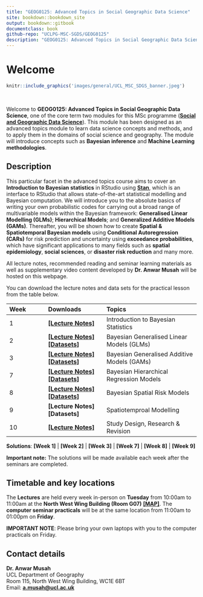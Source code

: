 ```yaml
--- 
title: "GEOG0125: Advanced Topics in Social Geographic Data Science"
site: bookdown::bookdown_site
output: bookdown::gitbook
documentclass: book
github-repo: "UCLPG-MSC-SGDS/GEOG0125"
description: "GEOG0125: Advanced Topics in Social Geographic Data Science Handbook"
---
```


# Welcome {-}

```r
knitr::include_graphics('images/general/UCL_MSC_SDGS_banner.jpeg') 
```
<br />

Welcome to **GEOG0125: Advanced Topics in Social Geographic Data Science**, one of the core term two modules for this MSc programme ([**Social and Geographic Data Science**](https://www.geog.ucl.ac.uk/study/graduate-taught/msc-social-and-geographic-data-science)). This module has been designed as an advanced topics module to learn data science concepts and methods, and to apply them in the domains of social science and geography. The module will introduce concepts such as **Bayesian inference** and **Machine Learning methodologies**.

## Description {-}

This particular facet in the advanced topics course aims to cover an **Introduction to Bayesian statistics** in RStudio using [**Stan**](https://mc-stan.org), which is an interface to RStudio that allows state-of-the-art statistical modelling and Bayesian computation. We will introduce you to the absolute basics of writing your own probabilistic codes for carrying out a broad range of multivariable models within the Bayesian framework: **Generalised Linear Modelling (GLMs)**; **Hierarchical Models**; and **Generalized Additive Models (GAMs)**. Thereafter, you will be shown how to create **Spatial & Spatiotemporal Bayesian models** using **Conditional Autoregression (CARs)** for risk prediction and uncertainty using **exceedance probabilities**, which have significant applications to many fields such as **spatial epidemiology**, **social sciences**, or **disaster risk reduction** and many more.

All lecture notes, recommended reading and seminar learning materials as well as supplementary video content developed by **Dr. Anwar Musah** will be hosted on this webpage.

You can download the lecture notes and data sets for the practical lesson from the table below.

| **Week** | **Downloads** | **Topics** |
|:----------------|:------------------------|:--------------------------------------|
|1 | [**[Lecture Notes]**](https://github.com/UCLPG-MSC-SGDS/GEOG0125/raw/main/Lecture_notes/GEOG0125%20Week%201%20Lecture%20-%20Introduction%20to%20Bayesian%20Statistics.pdf) | Introduction to Bayesian Statistics |
|2 | [**[Lecture Notes]**](https://github.com/UCLPG-MSC-SGDS/GEOG0125/raw/main/Lecture_notes/GEOG0125%20Week%202%20Lecture%20-%20Bayesian%20GLMs.pdf) [**[Datasets]**](https://github.com/UCLPG-MSC-SGDS/GEOG0125/raw/main/Dataset%20for%20Week%202.zip) | Bayesian Generalised Linear Models (GLMs) |
|3 | [**[Lecture Notes]**](https://github.com/UCLPG-MSC-SGDS/GEOG0125/raw/main/Lecture_notes/GEOG0125%20Week%203%20Lecture%20-%20Bayesian%20GAMs.pdf)  [**[Datasets]**](https://github.com/UCLPG-MSC-SGDS/GEOG0125/raw/main/Dataset%20for%20Week%203.zip) | Bayesian Generalised Additive Models (GAMs) |
|7 | [**[Lecture Notes]**](https://github.com/UCLPG-MSC-SGDS/GEOG0125/raw/main/Lecture_notes/GEOG0125%20Week%207%20Lecture%20-%20Bayesian%20Hierarchical%20Models.pdf)  [**[Datasets]**](https://github.com/UCLPG-MSC-SGDS/GEOG0125/raw/main/Dataset%20for%20Week%207.zip) | Bayesian Hierarchical Regression Models |
|8 | [**[Lecture Notes]**](https://github.com/UCLPG-MSC-SGDS/GEOG0125/raw/main/Lecture_notes/GEOG0125%20Week%208%20Lecture%20-%20Spatial%20Bayesian%20Risk%20Models.pdf)  [**[Datasets]**](https://github.com/UCLPG-MSC-SGDS/GEOG0125/raw/main/Dataset%20for%20Week%208.zip) | Bayesian Spatial Risk Models |
|9 | **[Lecture Notes]** **[Datasets]** | Spatiotemproal Modelling |
|10 | [**[Lecture Notes]**](https://github.com/UCLPG-MSC-SGDS/GEOG0125/raw/main/Lecture_notes/GEOG0125%20Week%209%20Lecture%20-%20Research%20Methodology%20and%20Study%20Design.pdf) | Study Design, Research & Revision  |

**Solutions**: **[Week 1]** | **[Week 2]** | **[Week 3]** | **[Week 7]** | **[Week 8]** | **[Week 9]**

<div class = "note">
**Important note:** The solutions will be made available each week after the seminars are completed. 
</div>

## Timetable and key locations {-}

The **Lectures** are held every week in-person on **Tuesday** from 10:00am to 11:00am at the **North West Wing Building (Room G07)** [**[MAP]**](http://www.ucl.ac.uk/maps/north-west-wing-building). The **computer seminar practicals** will be at the same location from 11:00am to 01:00pm on **Friday**.

::: note
**IMPORTANT NOTE**: Please bring your own laptops with you to the computer practicals on Friday.
:::

## Contact details{-}

**Dr. Anwar Musah**
<br/>
UCL Department of Geography 
<br/>
Room 115, North West Wing Building, WC1E 6BT
<br/>
Email: [**a.musah@ucl.ac.uk**](a.musah@ucl.ac.uk)
